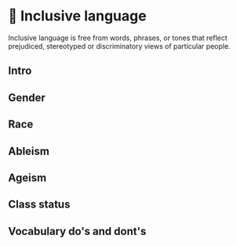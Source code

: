 # 🦄 Inclusive language

Inclusive language is free from words, phrases, or tones that reflect prejudiced, stereotyped or discriminatory views of particular people.

## Intro
## Gender
## Race
## Ableism
## Ageism
## Class status
## Vocabulary do's and dont's
